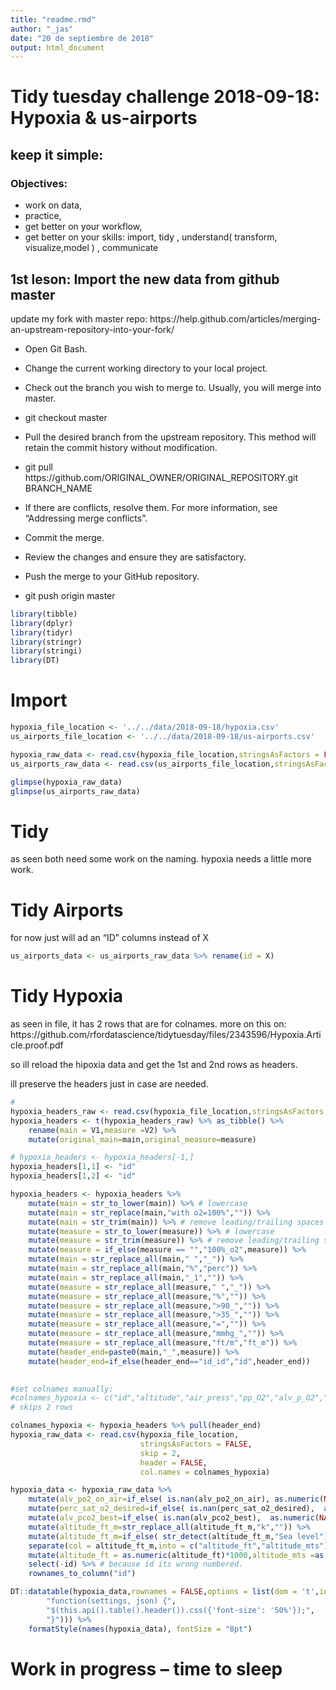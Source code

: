 ```yaml
---
title: "readme.rmd"
author: "_jas"
date: "20 de septiembre de 2018"
output: html_document
---
```



# Tidy tuesday challenge 2018-09-18: Hypoxia & us-airports


## keep it simple:

### Objectives: 

* work on data, 
* practice, 
* get better on your workflow,
* get better on your skills: import, tidy , understand( transform, visualize,model ) , communicate

## 1st leson: Import the new data from github master 

update my fork with master repo: https://help.github.com/articles/merging-an-upstream-repository-into-your-fork/


* Open Git Bash.

* Change the current working directory to your local project.

* Check out the branch you wish to merge to. Usually, you will merge into master.

* git checkout master

* Pull the desired branch from the upstream repository. This method will retain the commit history without modification.

* git pull https://github.com/ORIGINAL_OWNER/ORIGINAL_REPOSITORY.git BRANCH_NAME

* If there are conflicts, resolve them. For more information, see "Addressing merge conflicts".

* Commit the merge.

* Review the changes and ensure they are satisfactory.

* Push the merge to your GitHub repository.

* git push origin master


```r

library(tibble)
library(dplyr)
library(tidyr)
library(stringr)
library(stringi)
library(DT)
```

# Import

```r

hypoxia_file_location <- '../../data/2018-09-18/hypoxia.csv'
us_airports_file_location <- '../../data/2018-09-18/us-airports.csv'

hypoxia_raw_data <- read.csv(hypoxia_file_location,stringsAsFactors = FALSE)
us_airports_raw_data <- read.csv(us_airports_file_location,stringsAsFactors = FALSE)

glimpse(hypoxia_raw_data) 
glimpse(us_airports_raw_data) 

```

# Tidy

as seen both need some work on the naming.
hypoxia needs a little more work.

# Tidy Airports

for now just will ad an "ID" columns instead of X

```r
us_airports_data <- us_airports_raw_data %>% rename(id = X)
```

# Tidy Hypoxia

as seen in file, it has 2 rows that are for colnames.
more on this on: https://github.com/rfordatascience/tidytuesday/files/2343596/Hypoxia.Article.proof.pdf

so ill reload the hipoxia data and get the 1st and 2nd rows as headers.

ill preserve the headers just in case are needed.

```r
#
hypoxia_headers_raw <- read.csv(hypoxia_file_location,stringsAsFactors = FALSE,nrows = 2,header = FALSE)
hypoxia_headers <- t(hypoxia_headers_raw) %>% as_tibble() %>% 
    rename(main = V1,measure =V2) %>%
    mutate(original_main=main,original_measure=measure)

# hypoxia_headers <- hypoxia_headers[-1,]
hypoxia_headers[1,1] <- "id"
hypoxia_headers[1,2] <- "id"

hypoxia_headers <- hypoxia_headers %>% 
    mutate(main = str_to_lower(main)) %>% # lowercase
    mutate(main = str_replace(main,"with o2=100%","")) %>%
    mutate(main = str_trim(main)) %>% # remove leading/trailing spaces
    mutate(measure = str_to_lower(measure)) %>% # lowercase
    mutate(measure = str_trim(measure)) %>% # remove leading/trailing spaces
    mutate(measure = if_else(measure == "","100%_o2",measure)) %>%
    mutate(main = str_replace_all(main," ","_")) %>% 
    mutate(main = str_replace_all(main,"%","perc")) %>%
    mutate(main = str_replace_all(main,"_1","")) %>%
    mutate(measure = str_replace_all(measure," ","_")) %>% 
    mutate(measure = str_replace_all(measure,"%","")) %>% 
    mutate(measure = str_replace_all(measure,">90_","")) %>% 
    mutate(measure = str_replace_all(measure,">35_","")) %>% 
    mutate(measure = str_replace_all(measure,"=","")) %>% 
    mutate(measure = str_replace_all(measure,"mmhg_","")) %>% 
    mutate(measure = str_replace_all(measure,"ft/m","ft_m")) %>% 
    mutate(header_end=paste0(main,"_",measure)) %>%
    mutate(header_end=if_else(header_end=="id_id","id",header_end))
    

#set colnames manually:
#colnames_hypoxia <- c("id","altitude","air_press","pp_O2","alv_p_O2","perc_sat_O2","alv_p_CO2","alv_p_O2_with_O2_100_perc","perc_sat_ _O2_1","alv_p_CO2_1")
# skips 2 rows

colnames_hypoxia <- hypoxia_headers %>% pull(header_end)
hypoxia_raw_data <- read.csv(hypoxia_file_location,
                             stringsAsFactors = FALSE,
                             skip = 2,
                             header = FALSE,
                             col.names = colnames_hypoxia)

hypoxia_data <- hypoxia_raw_data %>% 
    mutate(alv_po2_on_air=if_else( is.nan(alv_po2_on_air), as.numeric(NA),alv_po2_on_air )) %>% 
    mutate(perc_sat_o2_desired=if_else( is.nan(perc_sat_o2_desired),  as.numeric(NA),perc_sat_o2_desired )) %>% 
    mutate(alv_pco2_best=if_else( is.nan(alv_pco2_best),  as.numeric(NA),alv_pco2_best )) %>%
    mutate(altitude_ft_m=str_replace_all(altitude_ft_m,"k","")) %>%
    mutate(altitude_ft_m=if_else( str_detect(altitude_ft_m,"Sea level"),  "0/0", altitude_ft_m)) %>%
    separate(col = altitude_ft_m,into = c("altitude_ft","altitude_mts"),sep='/') %>%
    mutate(altitude_ft = as.numeric(altitude_ft)*1000,altitude_mts =as.numeric(altitude_mts)*1000 ) %>%
    select(-id) %>% # because id its wrong numbered.
    rownames_to_column("id")

DT::datatable(hypoxia_data,rownames = FALSE,options = list(dom = 't',initComplete = JS(
        "function(settings, json) {",
        "$(this.api().table().header()).css({'font-size': '50%'});",
        "}"))) %>% 
    formatStyle(names(hypoxia_data), fontSize = "8pt")

```

# Work in progress -- time to sleep

